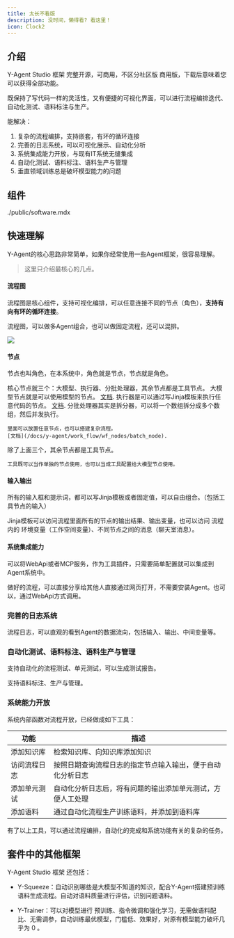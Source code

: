 ---
title: 太长不看版
description: 没时间，懒得看? 看这里！
icon: Clock2
---
## 介绍
Y-Agent Studio 框架 完整开源，可商用，不区分社区版 商用版，下载后意味着您可以获得全部功能。

既保持了写代码一样的灵活性，又有便捷的可视化界面，可以进行流程编排迭代、自动化测试、语料标注与生产。

能解决：

1. 复杂的流程编排，支持嵌套，有环的循环连接
2. 完善的日志系统，可以可视化展示、自动化分析
3. 系统集成能力开放，与现有IT系统无缝集成
4. 自动化测试、语料标注、语料生产与管理
5. 垂直领域训练总是破坏模型能力的问题

## 组件

<include>./public/software.mdx</include>

## 快速理解



Y-Agent的核心思路非常简单，如果你经常使用一些Agent框架，很容易理解。

> 这里只介绍最核心的几点。

#### 流程图

流程图是核心组件，支持可视化编排，可以任意连接不同的节点（角色），**支持有向有环的循环连接**。

流程图，可以做多Agent组合，也可以做固定流程，还可以混排。

![](./imgs/flow_chart.png)

#### 节点
节点也叫角色，在本系统中，角色就是节点，节点就是角色。

核心节点就三个：大模型、执行器、分批处理器，其余节点都是工具节点。
<Cards>
  <Card  title="大模型" >
    大模型节点就是可以使用模型的节点。
    [文档](/docs/y-agent/work_flow/wf_nodes/model_node).
  </Card>
  <Card  title="执行器" >
    执行器是可以通过写Jinja模板来执行任意代码的节点。
    [文档](/docs/y-agent/work_flow/wf_nodes/executor_node).
  </Card>
  <Card  title="分批处理器"  >
    分批处理器其实是拆分器，可以将一个数组拆分成多个数组，然后并发执行。
    
    里面可以放置任意节点，也可以搭建复杂流程。
    [文档](/docs/y-agent/work_flow/wf_nodes/batch_node).
  </Card>
  <Card  title="工具" >
    除了上面三个，其余节点都是工具节点。

    工具既可以当作单独的节点使用，也可以当成工具配置给大模型节点使用。
  </Card>
</Cards>

#### 输入输出

所有的输入框和提示词，都可以写Jinja模板或者固定值，可以自由组合。（包括工具节点的输入）

Jinja模板可以访问流程里面所有的节点的输出结果、输出变量，也可以访问 流程内的 环境变量（工作空间变量）、不同节点之间的消息（聊天室消息）。


#### 系统集成能力

可以将WebApi或者MCP服务，作为工具插件，只需要简单配置就可以集成到Agent系统中。

做好的流程，可以直接分享给其他人直接通过网页打开，不需要安装Agent。也可以，通过WebApi方式调用。


### 完善的日志系统

流程日志，可以直观的看到Agent的数据流向，包括输入、输出、中间变量等。

### 自动化测试、语料标注、语料生产与管理

支持自动化的流程测试、单元测试，可以生成测试报告。

支持语料标注、生产与管理。


### 系统能力开放

系统内部函数对流程开放，已经做成如下工具：

| 功能         | 描述                                                                 |
|------------------|--------------------------------------------------------------------------|
| 添加知识库       | 检索知识库、向知识库添加知识                                               |
| 访问流程日志     | 按照日期查询流程日志的指定节点输入输出，便于自动化分析日志                 |
| 添加单元测试     | 自动化分析日志后，将有问题的输出添加单元测试，方便人工处理                 |
| 添加语料         | 通过自动化流程生产训练语料，并添加到语料库                               |

有了以上工具，可以通过流程编排，自动化的完成和系统功能有关的复杂的任务。

## 套件中的其他框架

Y-Agent Studio 框架 还包括：

- Y-Squeeze：自动识别哪些是大模型不知道的知识，配合Y-Agent搭建预训练语料生成流程。自动对语料质量进行评估，识别问题语料。

- Y-Trainer：可以对模型进行 预训练、指令微调和强化学习，无需做语料配比、无需调参，自动训练最优模型，门槛低、效果好，对原有模型能力破坏几乎为 0 。
